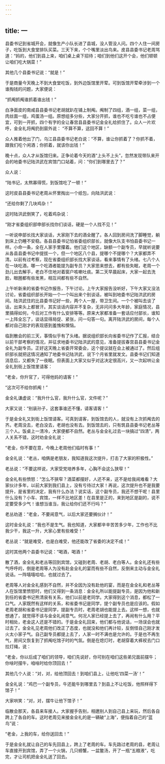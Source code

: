 ```yaml
---
---
---
```

title: 一
---




县委书记到省城开会，就像生产小队长进了县城，没人管没人问。四个人住一间房子，吃饭到大食堂排队买菜。三天下来，个个嘴里淡出鸟来。皮县县委书记老周骂道：“妈的，他们到县上来，咱们桌上桌下招待；咱们到他们这开个会，他们顿顿让咱们吃大锅菜！”

其他几个县委书记说：“就是！”

于是商量今天晚上不到大食堂吃饭，到外边饭馆里开荤。可到饭馆开荤牵涉到一个谁掏钱的问题，大家便说：

“抓阄抓阄谁抓着谁出钱！”

白净面皮的南咸县县委书记老胡就趴在铺上制阄。阄制了四组，酒一组，菜一组，肉丝面一组，鸡蛋汤一组。原想组多分些，大家分开抓，谁也不吃亏谁也不占便宜，可到一开抓，四个有字的全让春宫县县委书记金全礼给抓住了。众人一片欢呼，金全礼将阄扔到窗外说： “不算不算，这回不算！”

众人推着他出了门，乌江县县委书记老白说：“不算，谁让你抓着了？你抓不着，跟我们吃个闲酒；你抓着，就该你出钱！”

晚十点，众人才从饭馆归来。正争论着今天的酒“上头不上头”，忽然发现带队来开会的地委书记陆洪武在宾馆门口站着，问：“你们到哪里去了？”

众人说：

“陆书记，太熬寡得慌，到饭馆吃了一顿！”

这时皮县县委书记老周从怀里掏出一个纸包，向陆洪武说：

“还给你剩了几块鸡杂！”

这时陆洪武倒笑了，吃着鸡杂说：

“刚才省委组织部申部长找你们谈话，硬是一个人找不见！”

一听说申部长找大家谈话，大家刚下去的酒全醒了。各人回到房间洗了脚睡觉，躺到床上仍睡不安稳。各县县委书记怕省委组织部长，就像大队支书怕县委书记一样。小命一条，全在人家手里攥着。他们这个地区，缺额一个副专员，早就听说要从各县县委书记中提拔一个，但一个地区八个县，提哪个不提哪个？大家都弄不清。以前有过考察，现在省委组织部长找大家谈话，看来事情有了头绪。七八个人在一块吃酒，哪一个吃酒者能提为副专员？大家思来想去，都有些失眠，老周一个劲儿出去解手，老白不住地对着窗户咳嗽吐痰。第二天早晨起床，大家一起去洗脸，眼圈都有些发黑，相互间都有些不自然。

上午听新来的省委书记作报告，下午讨论。上午大家报告没听好，下午大家又没法讨论，省委组织部长开始一个一个叫出来个别谈话，被叫到地委书记陆洪武的房间。陆洪武住的比县委书记好一些，两个人一屋，带卫生间。一个个被叫去谈了话，出来头上都冒汗。其实谈话内容并不复杂，无非问问多大年龄，家庭情况，县里搞得如何，今后对工作有什么安排等等。原来大家都准备一套话应付部长，谁知一上阵全忘了，谈话显得局促、紧张，问一句答一句。离开陆洪武的房间，每个人都对自己刚才的表现感到羞愧和懊恼。

临到散会的前三天，事情似乎有了头绪。据说组织部长向省委书记作了汇报，结合以前干部考察的情况，并征求地委书记陆洪武的意见，准备提拔春宫县县委书记金全礼为副专员。正好这天晚上省委开常委会，这个提议就在会上被通过了。然后组织部长就把这情况通知了地委书记陆洪武，说下个月省里就发文。县委书记们知道消息后，又都失了一夜眠。但表面上大家又似乎对这决定很高兴，又一次起哄让金全礼到街上饭馆里请客：

“老金，你升官了，可得他妈的请客！”

“这次可不给你抓阄！”

金全礼谦虚说：“我升什么官，我升什么官，文件呢？”

大家又说：“别装孙子，这套事谁还不懂，请客请客！”

于是金全礼又到街上饭馆请客。可真到请客，到饭馆去的人，就没有上次抓阄去的齐。老周没去，老白没去，老胡也没有去。到饭馆去的，只有筑县县委书记老丛等三个人。饭桌上一清冷，大家便都不自然。老丛与金全礼过去一块搞过“四清”，两人关系不错，这时劝金全礼说：

“老金，你不要在意，今晚上老周他们临时有事！”

金全礼说：“老丛，咱俩是老朋友，我知道我这次提升，打击了大家的积极性。”

老丛说：“不要这样说，大家受党培养多年，心胸不会这么狭窄！”

金全礼有些愤怒：“怎么不狭窄？酒菜都摆好，人还不来，这不是给我闹难看？大家伙计多年，以前大家到我们县上，没有亏待过大家！再说，这次提升也不是我要提升，是省里的决定，我有什么办法？说实话，这个副专员，我还不想干呢！县里什么没有？小车、宾馆，一样不比地区差！在县里是正的，来到地区是副的，说不定要受多少气！谁想当谁当，我让给你们还不行吗？”

老丛劝道：“老金，不要闹意气，以后大家还要搁伙计！”

这时金全礼说：“我也不是生气。我也知道，大家都辛辛苦苦多少年，工作也不比我少干，我这一升，大家心里有些难受！”

老丛说：“就是难受，也是白难受，他还能改了省委的决定不成！”

这时其他两个县委书记说：“喝酒，喝酒！”

散了酒，金全礼和老丛等回到宾馆，又碰到老周、老胡、老白等人。金全礼还有些气呼呼的，倒是老周等人为没有赴金全礼的宴而有些不自然，反倒来主动与金全礼说话。一阵嘻嘻哈哈，也就过去了。

老周等人对金全礼感到不自然，并不全因为没有赴他的宴，而是在金全礼和老丛等人在饭馆里愤怒时，他们又得到一条消息：金全礼所以能提副专员，是因为他和新到任的省委书记熊清泉有关系，他们以前是老同学。大家得到这个消息，都松了一口气。人家既然有这样的关系，和省委书记是同学，提个副专员也是应该的。假如老周老胡和省委书记是同学，提副专员时，老周老胡也能提上去。这样一想，也就想通了，就觉得不该与金全礼闹意气。何况人家已经提上去了，再闹有什么用？平时相处，老金这人还是不错的。于是金全礼回来，他们都与他说话，一场误会也就过去了。金全礼见老周他们改正了态度，也就没和他们再计较，反倒怪自己刚才发火太小家子气。自己副专员都提上去了，人家一时不满也是允许的。于是也不再生气，房间又恢复到了抓阄吃馆子时的气氛。倒是在熄灯时，老胡穿着大裤衩去门口拉灯绳，说：

“老金，你以后成了咱们的领导，咱们先说好，你可别在咱们这些弟兄面前摆牛；你啥时摆牛，咱啥时给你顶回去！”

其他几个人说：“对，对，给他顶回去！到咱们县上，让他吃‘四菜一汤’！”

金全礼说：“鸡巴一个副专员，牛还能牛到哪里去？到县上不让吃饭，他照样得下馆子！”

大家哄笑：“对，对，摆牛让他下馆子！”

临散会那天，各县来车接人。大家握手告别，相邀别人到自己县上来玩，然后各自跨上了各自的车。这时老周见来接金全礼的是一辆破“上海”，便指着自己的“蓝鸟”说：

“老金，上我的车，给你送回去！”

于是金全礼就让自己的车先回县上，跨上了老周的车。车先路过老周的县，老周让车直接开到宾馆，弄了一个火锅，几只螃蟹，一盆鳖汤，开了一瓶“五粮液”，吃完，才让司机把金全礼送了回去。